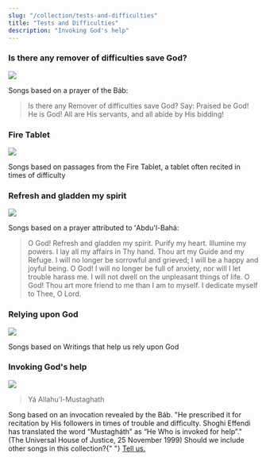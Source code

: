 ```yaml
---
slug: "/collection/tests-and-difficulties"
title: "Tests and Difficulties"
description: "Invoking God's help"
---
```


<Prose>
  <h3>Is there any remover of difficulties save God?</h3>
</Prose>

![](./storm.jpg)

<Prose>
  Songs based on a prayer of the Báb:
  <blockquote>
    Is there any Remover of difficulties save God? Say: Praised be God! He is
    God! All are His servants, and all abide by His bidding!
  </blockquote>
</Prose>

<SongCollection>
  <Song songSlug="is-there-any-remover" />
  <Song songSlug="kodi-palinso-wina" />
  <Song songSlug="iparhi-allos-litrotis" />
  <Song songSlug="kuna-mtu" />
  <Song songSlug="is-there-any-remover-of-difficulties" />
  <Song songSlug="remover-of-difficulties" />
</SongCollection>

<Prose>
  <h3>Fire Tablet</h3>
</Prose>

![](./fire.jpg)

<Prose>
  Songs based on passages from the Fire Tablet, a tablet often recited in times
  of difficulty
</Prose>

<SongCollection>
  <Song songSlug="bear-and-endure" />
  <Song songSlug="o-fire-of-the-worlds" />
</SongCollection>

<Prose>
  <h3>Refresh and gladden my spirit</h3>
</Prose>

![](./flowers.jpg)

<Prose>
  Songs based on a prayer attributed to ʻAbdu'l-Bahá:
  <blockquote>
    O God! Refresh and gladden my spirit. Purify my heart. Illumine my powers. I
    lay all my affairs in Thy hand. Thou art my Guide and my Refuge. I will no
    longer be sorrowful and grieved; I will be a happy and joyful being. O God!
    I will no longer be full of anxiety, nor will I let trouble harass me. I
    will not dwell on the unpleasant things of life. O God! Thou art more friend
    to me than I am to myself. I dedicate myself to Thee, O Lord.
  </blockquote>
</Prose>

<SongCollection>
  <Song songSlug="corrobora" />
  <Song songSlug="refrenergy" />
  <Song songSlug="erquicke" />
</SongCollection>

<Prose>
  <h3>Relying upon God</h3>
</Prose>

![](./mountain.jpg)

<Prose>Songs based on Writings that help us rely upon God</Prose>

<SongCollection>
  <Song songSlug="armed" />
  <Song songSlug="find-me" />
  <Song songSlug="if-any-differences" />
  <Song songSlug="no-one-but-thee" />
  <Song songSlug="rely-upon-god" />
  <Song songSlug="remember-at-all-times" />
  <Song songSlug="sorrow-not" />
</SongCollection>

<Prose>
  <h3>Invoking God's help</h3>
</Prose>

![](./birds.jpg)

<Prose>
  <blockquote>Yá Allahu'l-Mustaghath</blockquote>
  Song based on an invocation revealed by the Báb. "He prescribed it for recitation
  by His followers in times of trouble and difficulty. Shoghi Effendi has translated
  the word “Mustagháth” as “He Who is invoked for help”." (The Universal House of
  Justice, 25 November 1999)
</Prose>

<SongCollection>
  <Song songSlug="ya-allah-el-mustaghas" />
</SongCollection>

<Prose>
  Should we include other songs in this collection?{" "}
  <a href="/contact">Tell us.</a>
</Prose>
